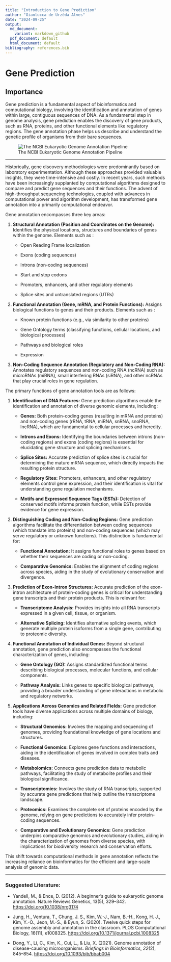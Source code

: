 ```yaml
---
title: "Introduction to Gene Prediction"
author: "Gianlucca de Urzêda Alves"
date: "2024-09-25"
output:
  md_document:
    variant: markdown_github
  pdf_document: default
  html_document: default
bibliography: references.bib
---
```


# Gene Prediction

## Importance

Gene prediction is a fundamental aspect of bioinformatics and computational biology, involving the identification and annotation of genes within large, contiguous sequences of DNA. As a fundamental step in genome analysis, gene prediction enables the discovery of gene products, such as RNA, proteins, and other functional elements like regulatory regions. The gene annotation phase helps us describe and understand the genetic profile of organisms from their bare sequences.

![The NCBI Eukaryotic Genome Annotation Pipeline](images/Pipeline_sm_ncRNA_CAGE_80pct.png)

------------------------------------------------------------------------

Historically, gene discovery methodologies were predominantly based on laboratory experimentation. Although these approaches provided valuable insights, they were time-intensive and costly. In recent years, such methods have been increasingly supplanted by computational algorithms designed to compare and predict gene sequences and their functions. The advent of high-throughput sequencing technologies, coupled with advances in computational power and algorithm development, has transformed gene annotation into a primarily computational endeavor.

Gene annotation encompasses three key areas:

1.  **Structural Annotation (Position and Coordinates on the Genome):** Identifies the physical locations, structures and boundaries of genes within the genome. Elements such as :

    -   Open Reading Frame localization

    -   Exons (coding sequences)

    -   Introns (non-coding sequences)

    -   Start and stop codons

    -   Promoters, enhancers, and other regulatory elements

    -   Splice sites and untranslated regions (UTRs)

2.  **Functional Annotation (Gene, mRNA, and Protein Functions):** Assigns biological functions to genes and their products. Elements such as :

    -   Known protein functions (e.g., via similarity to other proteins)

    -   Gene Ontology terms (classifying functions, cellular locations, and biological processes)

    -   Pathways and biological roles

    -   Expression

3.  **Non-Coding Sequence Annotation (Regulatory and Non-Coding RNA):** Annotates regulatory sequences and non-coding RNA (ncRNA) such as microRNAs (miRNA), small interfering RNAs (siRNA), and other ncRNAs that play crucial roles in gene regulation.

The primary functions of gene annotation tools are as follows:

1.  **Identification of DNA Features:** Gene prediction algorithms enable the identification and annotation of diverse genomic elements, including:

    -   **Genes:** Both protein-coding genes (resulting in mRNA and proteins) and non-coding genes (rRNA, tRNA, miRNA, snRNA, snoRNA, lncRNA), which are fundamental to cellular processes and heredity.

    -   **Introns and Exons:** Identifying the boundaries between introns (non-coding regions) and exons (coding regions) is essential for elucidating gene structure and splicing mechanisms.

    -   **Splice Sites:** Accurate prediction of splice sites is crucial for determining the mature mRNA sequence, which directly impacts the resulting protein structure.

    -   **Regulatory Sites:** Promoters, enhancers, and other regulatory elements control gene expression, and their identification is vital for understanding gene regulation mechanisms.

    -   **Motifs and Expressed Sequence Tags (ESTs):** Detection of conserved motifs informs protein function, while ESTs provide evidence for gene expression.

2.  **Distinguishing Coding and Non-Coding Regions:** Gene prediction algorithms facilitate the differentiation between coding sequences (which translate into proteins) and non-coding sequences (which may serve regulatory or unknown functions). This distinction is fundamental for:

    -   **Functional Annotation:** It assigns functional roles to genes based on whether their sequences are coding or non-coding.

    -   **Comparative Genomics:** Enables the alignment of coding regions across species, aiding in the study of evolutionary conservation and divergence.

3.  **Prediction of Exon-Intron Structures:** Accurate prediction of the exon-intron architecture of protein-coding genes is critical for understanding gene transcripts and their protein products. This is relevant for:

    -   **Transcriptome Analysis:** Provides insights into all RNA transcripts expressed in a given cell, tissue, or organism.

    -   **Alternative Splicing:** Identifies alternative splicing events, which generate multiple protein isoforms from a single gene, contributing to proteomic diversity.

4.  **Functional Annotation of Individual Genes:** Beyond structural annotation, gene prediction also encompasses the functional characterization of genes, including:

    -   **Gene Ontology (GO):** Assigns standardized functional terms describing biological processes, molecular functions, and cellular components.

    -   **Pathway Analysis:** Links genes to specific biological pathways, providing a broader understanding of gene interactions in metabolic and regulatory networks.

5.  **Applications Across Genomics and Related Fields:** Gene prediction tools have diverse applications across multiple domains of biology, including:

    -   **Structural Genomics:** Involves the mapping and sequencing of genomes, providing foundational knowledge of gene locations and structures.

    -   **Functional Genomics:** Explores gene functions and interactions, aiding in the identification of genes involved in complex traits and diseases.

    -   **Metabolomics:** Connects gene prediction data to metabolic pathways, facilitating the study of metabolite profiles and their biological significance.

    -   **Transcriptomics:** Involves the study of RNA transcripts, supported by accurate gene predictions that help outline the transcriptome landscape.

    -   **Proteomics:** Examines the complete set of proteins encoded by the genome, relying on gene predictions to accurately infer protein-coding sequences.

    -   **Comparative and Evolutionary Genomics:** Gene prediction underpins comparative genomics and evolutionary studies, aiding in the characterization of genomes from diverse species, with implications for biodiversity research and conservation efforts.

This shift towards computational methods in gene annotation reflects the increasing reliance on bioinformatics for the efficient and large-scale analysis of genomic data.

------------------------------------------------------------------------

### Suggested Literature:

-   Yandell, M., & Ence, D. (2012). A beginner's guide to eukaryotic genome annotation. Nature Reviews Genetics, 13(5), 329--342. <https://doi.org/10.1038/nrg3174>

-   Jung, H., Ventura, T., Chung, J. S., Kim, W.-J., Nam, B.-H., Kong, H. J., Kim, Y.-O., Jeon, M.-S., & Eyun, S. (2020). Twelve quick steps for genome assembly and annotation in the classroom. PLOS Computational Biology, 16(11), e1008325. <https://doi.org/10.1371/journal.pcbi.1008325>

-   Dong, Y., Li, C., Kim, K., Cui, L., & Liu, X. (2021). Genome annotation of disease-causing microorganisms. *Briefings in Bioinformatics*, *22*(2), 845--854. <https://doi.org/10.1093/bib/bbab004>
